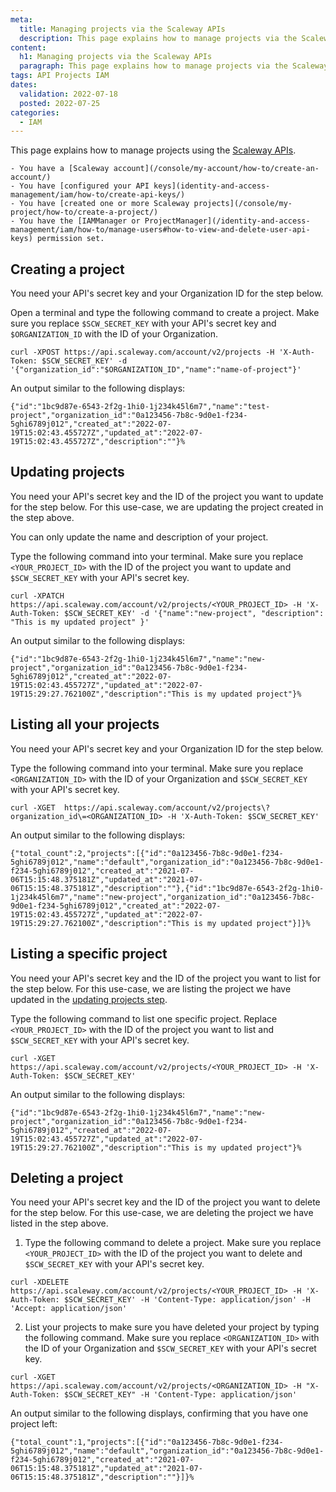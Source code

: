 ```yaml
---
meta:
  title: Managing projects via the Scaleway APIs
  description: This page explains how to manage projects via the Scaleway APIs
content:
  h1: Managing projects via the Scaleway APIs
  paragraph: This page explains how to manage projects via the Scaleway APIs
tags: API Projects IAM
dates:
  validation: 2022-07-18
  posted: 2022-07-25
categories:
  - IAM
---
```


This page explains how to manage projects using the [Scaleway APIs](https://developers.scaleway.com/en/).

<Message type="requirement">

    - You have a [Scaleway account](/console/my-account/how-to/create-an-account/)
    - You have [configured your API keys](identity-and-access-management/iam/how-to/create-api-keys/)
    - You have [created one or more Scaleway projects](/console/my-project/how-to/create-a-project/)
    - You have the [IAMManager or ProjectManager](/identity-and-access-management/iam/how-to/manage-users#how-to-view-and-delete-user-api-keys) permission set.

</Message>

## Creating a project

You need your API's secret key and your Organization ID for the step below.

Open a terminal and type the following command to create a project. Make sure you replace `$SCW_SECRET_KEY` with your API's secret key and `$ORGANIZATION_ID` with the ID of your Organization.

```
curl -XPOST https://api.scaleway.com/account/v2/projects -H 'X-Auth-Token: $SCW_SECRET_KEY' -d '{"organization_id":"$ORGANIZATION_ID","name":"name-of-project"}'
```
An output similar to the following displays:

```
{"id":"1bc9d87e-6543-2f2g-1hi0-1j234k45l6m7","name":"test-project","organization_id":"0a123456-7b8c-9d0e1-f234-5ghi6789j012","created_at":"2022-07-19T15:02:43.455727Z","updated_at":"2022-07-19T15:02:43.455727Z","description":""}%
```

## Updating projects

You need your API's secret key and the ID of the project you want to update for the step below. For this use-case, we are updating the project created in the step above.

<Message type="note">

 You can only update the name and description of your project.

</Message>

Type the following command into your terminal. Make sure you replace `<YOUR_PROJECT_ID>` with the ID of the project you want to update and `$SCW_SECRET_KEY` with your API's secret key.

```
curl -XPATCH https://api.scaleway.com/account/v2/projects/<YOUR_PROJECT_ID> -H 'X-Auth-Token: $SCW_SECRET_KEY' -d '{"name":"new-project", "description": "This is my updated project" }'
```

An output similar to the following displays:

```
{"id":"1bc9d87e-6543-2f2g-1hi0-1j234k45l6m7","name":"new-project","organization_id":"0a123456-7b8c-9d0e1-f234-5ghi6789j012","created_at":"2022-07-19T15:02:43.455727Z","updated_at":"2022-07-19T15:29:27.762100Z","description":"This is my updated project"}%  
```

## Listing all your projects

You need your API's secret key and your Organization ID for the step below.

Type the following command into your terminal. Make sure you replace `<ORGANIZATION_ID>` with the ID of your Organization and `$SCW_SECRET_KEY` with your API's secret key.

```
curl -XGET  https://api.scaleway.com/account/v2/projects\?organization_id\=<ORGANIZATION_ID> -H 'X-Auth-Token: $SCW_SECRET_KEY'
```

An output similar to the following displays:

```
{"total_count":2,"projects":[{"id":"0a123456-7b8c-9d0e1-f234-5ghi6789j012","name":"default","organization_id":"0a123456-7b8c-9d0e1-f234-5ghi6789j012","created_at":"2021-07-06T15:15:48.375181Z","updated_at":"2021-07-06T15:15:48.375181Z","description":""},{"id":"1bc9d87e-6543-2f2g-1hi0-1j234k45l6m7","name":"new-project","organization_id":"0a123456-7b8c-9d0e1-f234-5ghi6789j012","created_at":"2022-07-19T15:02:43.455727Z","updated_at":"2022-07-19T15:29:27.762100Z","description":"This is my updated project"}]}%
```
## Listing a specific project

You need your API's secret key and the ID of the project you want to list for the step below. For this use-case, we are listing the project we have updated in the [updating projects step](/identity-and-access-management/api-cli/managing-projects#updating-projects).

Type the following command to list one specific project. Replace `<YOUR_PROJECT_ID>` with the ID of the project you want to list and `$SCW_SECRET_KEY` with your API's secret key.

```
curl -XGET https://api.scaleway.com/account/v2/projects/<YOUR_PROJECT_ID> -H 'X-Auth-Token: $SCW_SECRET_KEY'
```

An output similar to the following displays:

```
{"id":"1bc9d87e-6543-2f2g-1hi0-1j234k45l6m7","name":"new-project","organization_id":"0a123456-7b8c-9d0e1-f234-5ghi6789j012","created_at":"2022-07-19T15:02:43.455727Z","updated_at":"2022-07-19T15:29:27.762100Z","description":"This is my updated project"}%
```

## Deleting a project

You need your API's secret key and the ID of the project you want to delete for the step below. For this use-case, we are deleting the project we have listed in the step above.

1. Type the following command to delete a project. Make sure you replace `<YOUR_PROJECT_ID>` with the ID of the project you want to delete and `$SCW_SECRET_KEY` with your API's secret key.

  ```
  curl -XDELETE https://api.scaleway.com/account/v2/projects/<YOUR_PROJECT_ID> -H 'X-Auth-Token: $SCW_SECRET_KEY' -H 'Content-Type: application/json' -H 'Accept: application/json'
  ```

2. List your projects to make sure you have deleted your project by typing the following command. Make sure you replace `<ORGANIZATION_ID>` with the ID of your Organization and `$SCW_SECRET_KEY` with your API's secret key.

```
curl -XGET https://api.scaleway.com/account/v2/projects/<ORGANIZATION_ID> -H "X-Auth-Token: $SCW_SECRET_KEY" -H 'Content-Type: application/json'
```

An output similar to the following displays, confirming that you have one project left:

```
{"total_count":1,"projects":[{"id":"0a123456-7b8c-9d0e1-f234-5ghi6789j012","name":"default","organization_id":"0a123456-7b8c-9d0e1-f234-5ghi6789j012","created_at":"2021-07-06T15:15:48.375181Z","updated_at":"2021-07-06T15:15:48.375181Z","description":""}]}%
```

